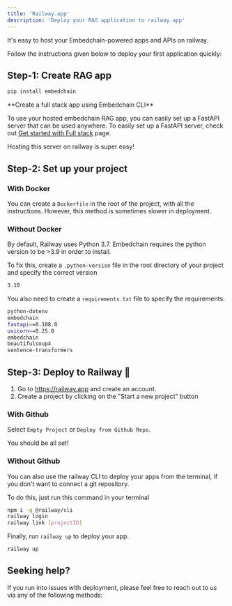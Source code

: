 ---
title: 'Railway.app'
description: 'Deploy your RAG application to railway.app'
---

It's easy to host your Embedchain-powered apps and APIs on railway.

Follow the instructions given below to deploy your first application quickly:

## Step-1: Create RAG app

```bash Install embedchain
pip install embedchain
```

<Tip>
**Create a full stack app using Embedchain CLI**

To use your hosted embedchain RAG app, you can easily set up a FastAPI server that can be used anywhere.
To easily set up a FastAPI server, check out [Get started with Full stack](https://docs.embedchain.ai/get-started/full-stack) page.

Hosting this server on railway is super easy!

</Tip>

## Step-2: Set up your project

### With Docker

You can create a `Dockerfile` in the root of the project, with all the instructions. However, this method is sometimes slower in deployment.

### Without Docker

By default, Railway uses Python 3.7. Embedchain requires the python version to be >3.9 in order to install.

To fix this, create a `.python-version` file in the root directory of your project and specify the correct version

```bash .python-version
3.10
```

You also need to create a `requirements.txt` file to specify the requirements.

```bash requirements.txt
python-dotenv
embedchain
fastapi==0.108.0
uvicorn==0.25.0
embedchain
beautifulsoup4
sentence-transformers
```

## Step-3: Deploy to Railway 🚀

1. Go to https://railway.app and create an account.
2. Create a project by clicking on the "Start a new project" button

### With Github

Select `Empty Project` or `Deploy from Github Repo`. 

You should be all set!

### Without Github

You can also use the railway CLI to deploy your apps from the terminal, if you don't want to connect a git repository.

To do this, just run this command in your terminal

```bash Install and set up railway CLI
npm i -g @railway/cli
railway login
railway link [projectID]
```

Finally, run `railway up` to deploy your app.
```bash Deploy
railway up
```

## Seeking help?

If you run into issues with deployment, please feel free to reach out to us via any of the following methods:

<Snippet file="get-help.mdx" />

